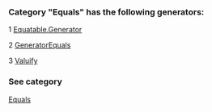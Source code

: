 ### Category "Equals" has the following generators:

   1 [Equatable.Generator](/docs/Equatable.Generator)

   2 [GeneratorEquals](/docs/GeneratorEquals)

   3 [Valuify](/docs/Valuify)

### See category

[Equals](/docs/Categories/Equals)
